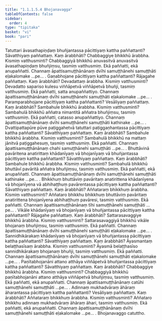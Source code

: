 ```yaml
---
title: "1.1.1.5.4 Bhojanavagga"
tableOfContents: false
sidebar:
  order: 4
type: "tipitaka"
basket: "vi"
book: "pari"
---
```



<DynamicBreadcrumb />

<Division number="84" book="pari" bookNo="5" page="28">

<Paragraph number="152" book="pari">
Tatuttari āvasathapiṇḍaṃ bhuñjantassa pācittiyaṃ kattha paññattanti? Sāvatthiyaṃ paññattaṃ. Kaṃ ārabbhāti? Chabbaggiye bhikkhū ārabbha. Kismiṃ vatthusminti? Chabbaggiyā bhikkhū anuvasitvā anuvasitvā āvasathapiṇḍaṃ bhuñjiṃsu, tasmiṃ vatthusmiṃ. Ekā paññatti, ekā anupaññatti. Channaṃ āpattisamuṭṭhānānaṃ dvīhi samuṭṭhānehi samuṭṭhāti eḷakalomake …pe… .
</Paragraph>

</Division>
<Division number="85" book="pari" bookNo="5" page="28">

<Paragraph number="153" book="pari">
Gaṇabhojane pācittiyaṃ kattha paññattanti? Rājagahe paññattaṃ. Kaṃ ārabbhāti? Devadattaṃ ārabbha. Kismiṃ vatthusminti? Devadatto sapariso kulesu viññāpetvā viññāpetvā bhuñji, tasmiṃ vatthusmiṃ. Ekā paññatti, satta anupaññattiyo. Channaṃ āpattisamuṭṭhānānaṃ dvīhi samuṭṭhānehi samuṭṭhāti eḷakalomake …pe… .
</Paragraph>

</Division>
<Division number="86" book="pari" bookNo="5" page="28">

<Paragraph number="154" book="pari">
Paramparabhojane pācittiyaṃ kattha paññattanti? Vesāliyaṃ paññattaṃ. Kaṃ ārabbhāti? Sambahule bhikkhū ārabbha. Kismiṃ vatthusminti? Sambahulā bhikkhū aññatra nimantitā aññatra bhuñjiṃsu, tasmiṃ vatthusmiṃ. Ekā paññatti, catasso anupaññattiyo. Channaṃ āpattisamuṭṭhānānaṃ dvīhi samuṭṭhānehi samuṭṭhāti kathinake …pe… .
</Paragraph>

</Division>
<Division number="87" book="pari" bookNo="5" page="29">

<Paragraph number="155" book="pari">
Dvattipattapūre pūve paṭiggahetvā tatuttari paṭiggaṇhantassa pācittiyaṃ kattha paññattanti? Sāvatthiyaṃ paññattaṃ. Kaṃ ārabbhāti? Sambahule bhikkhū ārabbha. Kismiṃ vatthusminti? Sambahulā bhikkhū na mattaṃ jānitvā paṭiggahesuṃ, tasmiṃ vatthusmiṃ. Ekā paññatti. Channaṃ āpattisamuṭṭhānānaṃ chahi samuṭṭhānehi samuṭṭhāti …pe… .
</Paragraph>

</Division>
<Division number="88" book="pari" bookNo="5" page="29">

<Paragraph number="156" book="pari">
Bhuttāvinā pavāritena anatirittaṃ khādanīyaṃ vā bhojanīyaṃ vā bhuñjantassa pācittiyaṃ kattha paññattanti? Sāvatthiyaṃ paññattaṃ. Kaṃ ārabbhāti? Sambahule bhikkhū ārabbha. Kismiṃ vatthusminti? Sambahulā bhikkhū bhuttāvī pavāritā aññatra bhuñjiṃsu, tasmiṃ vatthusmiṃ. Ekā paññatti, ekā anupaññatti. Channaṃ āpattisamuṭṭhānānaṃ dvīhi samuṭṭhānehi samuṭṭhāti kathinake …pe… .
</Paragraph>

</Division>
<Division number="89" book="pari" bookNo="5" page="29">

<Paragraph number="157" book="pari">
Bhikkhuṃ bhuttāviṃ pavāritaṃ anatirittena khādanīyena vā bhojanīyena vā abhihaṭṭhuṃ pavārentassa pācittiyaṃ kattha paññattanti? Sāvatthiyaṃ paññattaṃ. Kaṃ ārabbhāti? Aññataraṃ bhikkhuṃ ārabbha. Kismiṃ vatthusminti? Aññataro bhikkhu bhikkhuṃ bhuttāviṃ pavāritaṃ anatirittena bhojanīyena abhihaṭṭhuṃ pavāresi, tasmiṃ vatthusmiṃ. Ekā paññatti. Channaṃ āpattisamuṭṭhānānaṃ tīhi samuṭṭhānehi samuṭṭhāti …pe… .
</Paragraph>

</Division>
<Division number="90" book="pari" bookNo="5" page="29">

<Paragraph number="158" book="pari">
Vikāle khādanīyaṃ vā bhojanīyaṃ vā bhuñjantassa pācittiyaṃ kattha paññattanti? Rājagahe paññattaṃ. Kaṃ ārabbhāti? Sattarasavaggiye bhikkhū ārabbha. Kismiṃ vatthusminti? Sattarasavaggiyā bhikkhū vikāle bhojanaṃ bhuñjiṃsu, tasmiṃ vatthusmiṃ. Ekā paññatti. Channaṃ āpattisamuṭṭhānānaṃ dvīhi samuṭṭhānehi samuṭṭhāti eḷakalomake …pe… .
</Paragraph>

</Division>
<Division number="91" book="pari" bookNo="5" page="29">

<Paragraph number="159" book="pari">
Sannidhikārakaṃ khādanīyaṃ vā bhojanīyaṃ vā bhuñjantassa pācittiyaṃ kattha paññattanti? Sāvatthiyaṃ paññattaṃ. Kaṃ ārabbhāti? Āyasmantaṃ belaṭṭhasīsaṃ ārabbha. Kismiṃ vatthusminti? Āyasmā belaṭṭhasīso sannidhikārakaṃ bhojanaṃ bhuñji, tasmiṃ vatthusmiṃ. Ekā paññatti. Channaṃ āpattisamuṭṭhānānaṃ dvīhi samuṭṭhānehi samuṭṭhāti eḷakalomake …pe… .
</Paragraph>

</Division>
<Division number="92" book="pari" bookNo="5" page="30">

<Paragraph number="160" book="pari">
Paṇītabhojanāni attano atthāya viññāpetvā bhuñjantassa pācittiyaṃ kattha paññattanti? Sāvatthiyaṃ paññattaṃ. Kaṃ ārabbhāti? Chabbaggiye bhikkhū ārabbha. Kismiṃ vatthusminti? Chabbaggiyā bhikkhū paṇītabhojanāni attano atthāya viññāpetvā bhuñjiṃsu, tasmiṃ vatthusmiṃ. Ekā paññatti, ekā anupaññatti. Channaṃ āpattisamuṭṭhānānaṃ catūhi samuṭṭhānehi samuṭṭhāti …pe… .
</Paragraph>

</Division>
<Division number="93" book="pari" bookNo="5" page="30">

<Paragraph number="161" book="pari">
Adinnaṃ mukhadvāraṃ āhāraṃ āharantassa pācittiyaṃ kattha paññattanti? Vesāliyaṃ paññattaṃ. Kaṃ ārabbhāti? Aññataraṃ bhikkhuṃ ārabbha. Kismiṃ vatthusminti? Aññataro bhikkhu adinnaṃ mukhadvāraṃ āhāraṃ āhari, tasmiṃ vatthusmiṃ. Ekā paññatti, ekā anupaññatti. Channaṃ āpattisamuṭṭhānānaṃ dvīhi samuṭṭhānehi samuṭṭhāti eḷakalomake …pe… .

</Paragraph>
</Division>

<Paragraph number="162" type="center" book="pari">
Bhojanavaggo catuttho.
</Paragraph>